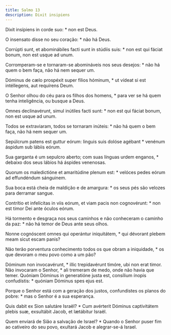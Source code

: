 ```yaml
---
title: Salmo 13
description: Dixit insipiens
---
```


<div class="side-by-side not-content">

Dixit insípiens in corde suo: * non est Deus.

O insensato disse no seu coração: * não há Deus.

Corrúpti sunt, et abominábiles facti sunt in stúdiis suis: * non est qui
    fáciat bonum, non est usque ad unum.

Corromperam-se e tornaram-se abomináveis nos seus desejos: * não há quem o
    bem faça, não há nem sequer um.

Dóminus de cælo prospéxit super fílios hóminum, * ut vídeat si est
    intéllegens, aut requírens Deum.

O Senhor olhou do céu para os filhos dos homens, * para ver se há quem tenha
    inteligência, ou busque a Deus.

Omnes declinavérunt, simul inútiles facti sunt: * non est qui fáciat bonum,
    non est usque ad unum.

Todos se extraviaram, todos se tornaram inúteis: * não há quem o bem faça,
    não há nem sequer um.

Sepúlcrum patens est guttur eórum: linguis suis dolóse agébant * venénum
    áspidum sub lábiis eórum.

Sua garganta é um sepulcro aberto; com suas línguas urdem enganos, * debaixo
    dos seus lábios há áspides venenosas.

Quorum os maledictióne et amaritúdine plenum est: * velóces pedes eórum ad
    effundéndum sánguinem.

Sua boca está cheia de maldição e de amargura: * os seus pés são velozes
    para derramar sangue.

Contrítio et infelícitas in viis eórum, et viam pacis non cognovérunt: * non
    est timor Dei ante óculos eórum.

Há tormento e desgraça nos seus caminhos e não conheceram o caminho da paz:
    * não há temor de Deus ante seus olhos.

Nonne cognóscent omnes qui operántur iniquitátem, * qui dévorant plebem meam
    sicut escam panis?

Não terão porventura conhecimento todos os que obram a iniquidade, * os que
    devoram o meu povo como a um pão?

Dóminum non invocavérunt, * illic trepidavérunt timóre, ubi non erat timor.
  Não invocaram o Senhor, * ali tremeram de medo, onde não havia que temer.
  Quóniam Dóminus in generatióne justa est, consílium ínopis confudístis: *
    quóniam Dóminus spes ejus est.

Porque o Senhor está com a geração dos justos, confundistes os planos do
    pobre: * mas o Senhor é a sua esperança.

Quis dabit ex Sion salutáre Israël? * Cum avérterit Dóminus captivitátem
    plebis suæ, exsultábit Jacob, et lætábitur Israël.

Quem enviará de Sião a salvação de Israel? * Quando o Senhor puser fim ao
    cativeiro do seu povo, exultará Jacob e alegrar-se-á Israel.

</div>
